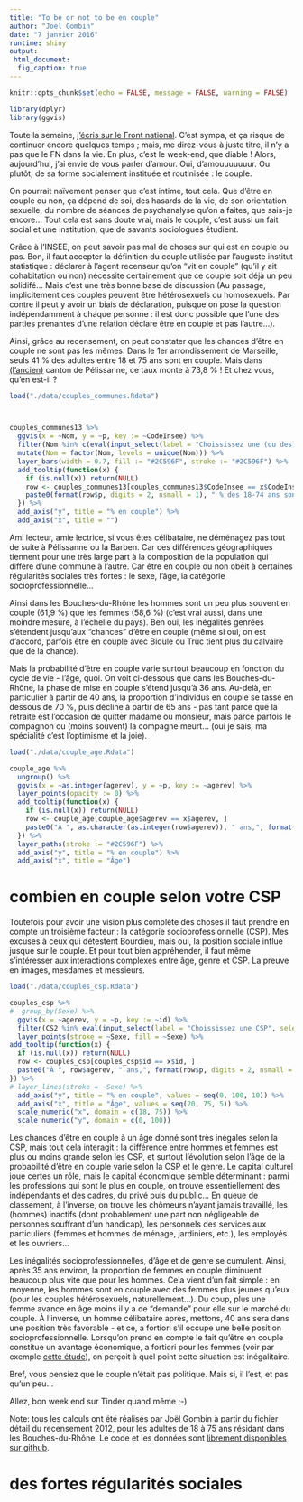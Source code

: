 ```yaml
---
title: "To be or not to be en couple"
author: "Joël Gombin"
date: "7 janvier 2016"
runtime: shiny
output: 
 html_document:
  fig_caption: true
---
```


```r
knitr::opts_chunk$set(echo = FALSE, message = FALSE, warning = FALSE)
```


```r
library(dplyr)
library(ggvis)
```


Toute la semaine, [j'écris sur le Front national](https://cv.archives-ouvertes.fr/joel-gombin). C'est sympa, et ça risque de continuer encore quelques temps ; mais, me direz-vous à juste titre, il n'y a pas que le FN dans la vie. En plus, c'est le week-end, que diable ! Alors, aujourd'hui, j'ai envie de vous parler d'amour. Oui, d'amouuuuuuur. Ou plutôt, de sa forme socialement instituée et routinisée : le couple.

On pourrait naïvement penser que c'est intime, tout cela. Que d'être en couple ou non, ça dépend de soi, des hasards de la vie, de son orientation sexuelle, du nombre de séances de psychanalyse qu'on a faites, que sais-je encore... Tout cela est sans doute vrai, mais le couple, c'est aussi un fait social et une institution, que de savants sociologues étudient. 

Grâce à l'INSEE, on peut savoir pas mal de choses sur qui est en couple ou pas. Bon, il faut accepter la définition du couple utilisée par l'auguste institut statistique : déclarer à l'agent recenseur qu'on "vit en couple" (qu'il y ait cohabitation ou non) nécessite certainement que ce couple soit déjà un peu solidifé... Mais c'est une très bonne base de discussion (Au passage, implicitement ces couples peuvent être hétérosexuels ou homosexuels. Par contre il peut y avoir un biais de déclaration, puisque on pose la question indépendamment à chaque personne : il est donc possible que l'une des parties prenantes d'une relation déclare être en couple et pas l'autre...).

Ainsi, grâce au recensement, on peut constater que les chances d'être en couple ne sont pas les mêmes. Dans le 1er arrondissement de Marseille, seuls 41 % des adultes entre 18 et 75 ans sont en couple. Mais dans [(l'ancien)](http://www.insee.fr/fr/methodes/nomenclatures/cog/cog.asp?nivgeo=ct&codgeo=1325) canton de Pélissanne, ce taux monte à 73,8 % ! Et chez vous, qu'en est-il ?

```r
load("./data/couples_communes.Rdata")



couples_communes13 %>%
  ggvis(x = ~Nom, y = ~p, key := ~CodeInsee) %>%
  filter(Nom %in% c(eval(input_select(label = "Choississez une (ou des) communes", selected = "MARSEILLE--6E--ARRONDISSEMENT", choices = couples_communes13$Nom, multiple = TRUE, selectize = TRUE)), "Marseille", "Bouches-du-Rhône", "PACA", "France")) %>%
  mutate(Nom = factor(Nom, levels = unique(Nom))) %>%
  layer_bars(width = 0.7, fill := "#2C596F", stroke := "#2C596F") %>%
  add_tooltip(function(x) {
    if (is.null(x)) return(NULL)
    row <- couples_communes13[couples_communes13$CodeInsee == x$CodeInsee, ]
    paste0(format(row$p, digits = 2, nsmall = 1), " % des 18-74 ans sont en couple. ", collapse = "<br />")
  }) %>%
  add_axis("y", title = "% en couple") %>%
  add_axis("x", title = "") 


```

Ami lecteur, amie lectrice, si vous êtes célibataire, ne déménagez pas tout de suite à Pélissanne ou la Barben. Car ces différences géographiques tiennent pour une très large part à la composition de la population qui diffère d'une commune à l'autre. Car être en couple ou non obéit à certaines régularités sociales très fortes : le sexe, l'âge, la catégorie socioprofessionnelle... 

Ainsi dans les Bouches-du-Rhône les hommes sont un peu plus souvent en couple (61,9 %) que les femmes (58,6 %) (c'est vrai aussi, dans une moindre mesure, à l'échelle du pays). Ben oui, les inégalités genrées s'étendent jusqu'aux "chances" d'être en couple (même si oui, on est d'accord, parfois être en couple avec Bidule ou Truc tient plus du calvaire que de la chance). 

Mais la probabilité d'être en couple varie surtout beaucoup en fonction du cycle de vie - l'âge, quoi. On voit ci-dessous que dans les Bouches-du-Rhône, la phase de mise en couple s'étend jusqu'à 36 ans. Au-delà, en particulier à partir de 40 ans, la proportion d'individus en couple se tasse en dessous de 70 %, puis décline à partir de 65 ans - pas tant parce que la retraite est l'occasion de quitter madame ou monsieur, mais parce parfois le compagnon ou (moins souvent) la compagne meurt... (oui je sais, ma spécialité c'est l'optimisme et la joie).

```r
load("./data/couple_age.Rdata")

couple_age %>%
  ungroup() %>%
  ggvis(x = ~as.integer(agerev), y = ~p, key := ~agerev) %>%
  layer_points(opacity := 0) %>%
  add_tooltip(function(x) {
    if (is.null(x)) return(NULL)
    row <- couple_age[couple_age$agerev == x$agerev, ]
    paste0("À ", as.character(as.integer(row$agerev)), " ans,", format(row$p, digits = 2, nsmall = 1), " % des individus sont en couple. ", collapse = "<br />")
  }) %>%
  layer_paths(stroke := "#2C596F") %>%
  add_axis("y", title = "% en couple") %>%
  add_axis("x", title = "Âge") 

```

# combien en couple selon votre CSP

Toutefois pour avoir une vision plus complète des choses il faut prendre en compte un troisième facteur : la catégorie socioprofessionnelle (CSP). Mes excuses à ceux qui détestent Bourdieu, mais oui, la position sociale influe jusque sur le couple. Et pour tout bien appréhender, il faut même s'intéresser aux interactions complexes entre âge, genre et CSP. La preuve en images, mesdames et messieurs. 

```r
load("./data/couples_csp.Rdata")

couples_csp %>%
#  group_by(Sexe) %>%
  ggvis(x = ~agerev, y = ~p, key := ~id) %>%
  filter(CS2 %in% eval(input_select(label = "Choississez une CSP", selected = "Professions intermédiaires de l'enseignement, de la santé, de la fonction publique et assimilés", choices = couples_csp$CS2, multiple = FALSE, selectize = TRUE))) %>%
  layer_points(stroke = ~Sexe, fill = ~Sexe) %>%
add_tooltip(function(x) {
  if (is.null(x)) return(NULL)
  row <- couples_csp[couples_csp$id == x$id, ]
  paste0("À ", row$agerev, " ans,", format(row$p, digits = 2, nsmall = 1), " % des ", tolower(row$Sexe), " sont en couple. ", collapse = "<br />")
}) %>%
# layer_lines(stroke = ~Sexe) %>%
  add_axis("y", title = "% en couple", values = seq(0, 100, 10)) %>%
  add_axis("x", title = "Âge", values = seq(20, 75, 5)) %>%
  scale_numeric("x", domain = c(18, 75)) %>%
  scale_numeric("y", domain = c(0, 100))

```

Les chances d'être en couple à un âge donné sont très inégales selon la CSP, mais tout cela interagit : la différence entre hommes et femmes est plus ou moins grande selon les CSP, et surtout l'évolution selon l'âge de la probabilité d'être en couple varie selon la CSP et le genre. Le capital culturel joue certes un rôle, mais le capital économique semble déterminant : parmi les professions qui sont le plus en couple, on trouve essentiellement des indépendants et des cadres, du privé puis du public... En queue de classement, à l'inverse, on trouve les chômeurs n'ayant jamais travaillé, les (hommes) inactifs (dont probablement une part non négligeable de personnes souffrant d'un handicap), les personnels des services aux particuliers (femmes et hommes de ménage, jardiniers, etc.), les employés et les ouvriers...

Les inégalités socioprofessionnelles, d'âge et de genre se cumulent. Ainsi, après 35 ans environ, la proportion de femmes en couple diminuent beaucoup plus vite que pour les hommes. Cela vient d'un fait simple : en moyenne, les hommes sont en couple avec des femmes plus jeunes qu'eux (pour les couples hétérosexuels, naturellement...). Du coup, plus une femme avance en âge moins il y a de "demande" pour elle sur le marché du couple. À l'inverse, un homme célibataire après, mettons, 40 ans sera dans une position très favorable - et ce, a fortiori s'il occupe une belle position socioprofessionnelle. Lorsqu'on prend en compte le fait qu'être en couple constitue un avantage économique, a fortiori pour les femmes (voir par exemple [cette étude](http://www.insee.fr/fr/themes/document.asp?reg_id=0&ref_id=COUFAM15d_D3_Niveau)), on perçoit à quel point cette situation est inégalitaire. 

Bref, vous pensiez que le couple n'était pas politique. Mais si, il l'est, et pas qu'un peu...

Allez, bon week end sur Tinder quand même ;-)


Note: tous les calculs ont été réalisés par Joël Gombin à partir du fichier détail du recensement 2012, pour les adultes de 18 à 75 ans résidant dans les Bouches-du-Rhône.
Le code et les données sont [librement disponibles sur github](http://www.github.com/joelgombin/couples).


# des fortes régularités sociales